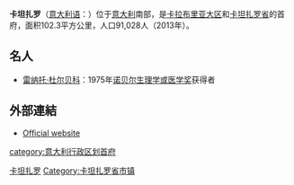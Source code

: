 {{Infobox Italian comune
| name                = 卡坦扎羅
| official_name       = Comune di Catanzaro
| native_name         = 
| image_skyline       = Collage - Catanzaro.png
| imagesize           = 
| image_alt           = 
| image_caption       = Bridge
| image_shield        = CatanzaroCoA.svg
| shield_alt          = 
| shield_size         = 
| image_map           = 
| map_alt             = 
| map_caption         = 
| pushpin_label_position = 
| pushpin_map_alt     = 
| latd  = 38 |latm  = 54 |lats  =  |latNS  = N
| longd = 16 |longm = 36 |longs =   |longEW = E 
| coordinates_type    = region:IT_type:city(94969)
| coordinates_display = 
| coordinates_footnotes = 
| region              = [[卡拉布里亚大区|卡拉布里亚大区]]
| province            = [[卡坦扎罗省|卡坦扎罗省]] (CZ)
| frazioni            = 
| mayor_party         = 
| mayor               = 
| area_footnotes      = 
| area_total_km2      = 102.3
| population_footnotes = 
| population_total    = 91028
| population_as_of    = 2013年12月31日
| pop_density_footnotes = 
| population_demonym  = 
| elevation_footnotes = 
| elevation_m         = 
| elevation_min_m     = 0
| elevation_max_m     = 342
| twin1               = 
| twin1_country       = 
| saint               = St. Vitalianus and St. Agatius (co-patron)
| day                 = 7月16日
| postal_code         = 88100
| area_code           = 0961
| website             = {{official website|http://www.comune.catanzaro.it}}
| footnotes           = 
}}
'''卡坦扎罗'''（[[意大利语|意大利语]]：'''{{lang|it|Catanzaro}}'''）位于[[意大利|意大利]]南部，是[[卡拉布里亚大区|卡拉布里亚大区]]和[[卡坦扎罗省|卡坦扎罗省]]的首府，面积102.3平方公里，人口91,028人（2013年）。

== 名人 ==
* [[雷纳托·杜尔贝科|雷纳托·杜尔贝科]]：1975年[[诺贝尔生理学或医学奖|诺贝尔生理学或医学奖]]获得者

== 外部連結 ==
* [http://www.comunecatanzaro.it/ Official website] {{Wayback|url=http://www.comunecatanzaro.it/ |date=20191022045925 }} {{it icon}}

{{卡坦扎羅省市鎮}}

{{Authority control}}
[[Category:卡坦扎罗|]]
[[category:意大利行政区划首府|category:意大利行政区划首府]]
[[Category:卡坦扎罗省市镇|Category:卡坦扎罗省市镇]]
{{Italy-geo-stub}}